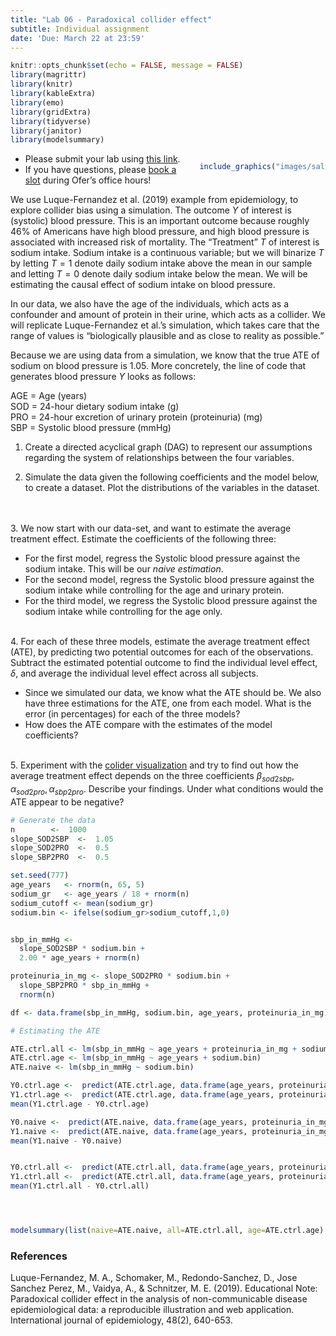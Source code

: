 ```yaml
---
title: "Lab 06 - Paradoxical collider effect"
subtitle: Individual assignment
date: 'Due: March 22 at 23:59'
---
```


<style>
.column-left{
  float: left;
  width: 60%;
  text-align: left;
}
.column-right-small{
  float: right;
  width: 30%;
  text-align: right;
  padding-left: 10px;
  font-size:10px;
}

.column-right-large{
  float: right;
  width: 40%;
  text-align: left;
  padding-left: 10px;
}

.column-full{
  float: none;
  width: 100%;
  text-align: centre;
}


.column-full-left{
  float: none;
  width: 100%;
  text-align: left;
}

.center {
  height: 200px;
  border: 0px;
  text-align: center;
}


.RUsers {
  padding: 1em;
  background: aliceblue;
  color: black;
}


.SPSS {
  padding: 1em;
  background: whitesmoke;
  color: black;
}

</style>


```r
knitr::opts_chunk$set(echo = FALSE, message = FALSE)
library(magrittr)
library(knitr)
library(kableExtra)
library(emo)
library(gridExtra)
library(tidyverse)
library(janitor)
library(modelsummary)
```


<div class="column-right-large">


```r

include_graphics("images/salt.jpg")

```


</div>

<div class="column-full-left" >

* Please submit your lab using [this link](https://docs.google.com/forms/d/e/1FAIpQLSeWnDOKz2_2p4XQl9efCOK9PrgwSIbisFx5nBd-B6bwGa4d6w/viewform).   
* If you have questions, please [book a slot](https://bit.ly/OferMeet) during Ofer's office hours!



We use Luque-Fernandez et al. (2019) example from epidemiology, to explore collider bias using a simulation. The outcome $Y$ of interest is (systolic) blood pressure. This is an important outcome because roughly 46% of Americans have high blood pressure, and high blood pressure is associated with increased risk of mortality. The "Treatment" $T$ of interest is sodium intake. Sodium intake is a continuous variable; but we will binarize  $T$ by letting  $T=1$  denote daily sodium intake above the mean in our sample and letting $T=0$ denote daily sodium intake below the mean. We will be estimating the causal effect of sodium intake on blood pressure. 

In our data, we also have the age of the individuals, which acts as a confounder and amount of protein in their urine, which acts as a collider. We will replicate Luque-Fernandez et al.'s  simulation, which takes care  that the range of values is "biologically plausible and as close to reality as possible." 

Because we are using data from a simulation, we know that the true ATE of sodium on blood pressure is 1.05. More concretely, the line of code that generates blood pressure $Y$ looks as follows:


AGE = Age (years) \
SOD = 24-hour dietary sodium intake (g) \
PRO = 24-hour excretion of urinary protein (proteinuria) (mg) \
SBP = Systolic blood pressure (mmHg) \

1. Create a directed acyclical graph (DAG) to represent our assumptions regarding the system of relationships between the four variables. 
<br/>

2. Simulate the data given the following coefficients and the model below, to create a dataset. Plot the distributions of the variables in the dataset. 
<br/>
\begin{align}
X_{age} &\sim \mathbb{N}(\mu=65, \sigma=5)\\
n_{obs}&=1000\\
\beta_{sod2sbp}&=1.05\\
\alpha_{sod2pro}&=0.5\\
\alpha_{sbp2pro}&=0.5\\
\mathbb{E}\big[X_{sodium_{gr}}\big] &= X_{age}/18\\
\mathbb{E}\big[X_{sbp}\big]&=\beta_{sod2sbp} * X_{sodium.bin} + 2.00 \cdot X_{age} \\
\mathbb{E}\big[X_{pro}\big]&=\alpha_{sod2pro} * X_{sodium.bin} + \alpha_{sbp2pro} * X_{sbp} \\
\end{align}

<br/>
<br/>
3. We now start with our data-set, and want to estimate the average treatment effect. Estimate the coefficients of the following three: 

  * For the first model, regress the Systolic blood pressure against the sodium intake. This will be our *naive estimation*. 
  * For the second model, regress the Systolic blood pressure against the sodium intake while controlling for the age and urinary protein.
  * For the third model, we regress the Systolic blood pressure against the sodium intake while controlling for the age only.

<br/>
4. For each of these three models,  estimate the average treatment effect (ATE), by predicting two potential outcomes for each of the observations. Subtract the estimated potential outcome to find the individual level effect, $\delta$, and average the individual level effect across all subjects. 

  * Since we simulated our data, we know what the ATE should be. We also have three estimations for the ATE, one from each model. What is the error (in percentages) for each of the three models?
  * How does the ATE compare with the estimates of the model coefficients?

<br/>
5. Experiment with the [colider visualization](https://watzilei.com/shiny/collider/) and try to find out how the average treatment effect depends on the three coefficients $\beta_{sod2sbp}, \alpha_{sod2pro},  \alpha_{sbp2pro}$. Describe your findings. Under what conditions would the ATE appear to be negative? 

```r

# Generate the data
n        <-  1000
slope_SOD2SBP  <-  1.05 
slope_SOD2PRO  <-  0.5
slope_SBP2PRO  <-  0.5

set.seed(777)
age_years   <- rnorm(n, 65, 5)
sodium_gr   <- age_years / 18 + rnorm(n)
sodium_cutoff <- mean(sodium_gr)
sodium.bin <- ifelse(sodium_gr>sodium_cutoff,1,0)


sbp_in_mmHg <- 
  slope_SOD2SBP * sodium.bin + 
  2.00 * age_years + rnorm(n)

proteinuria_in_mg <- slope_SOD2PRO * sodium.bin + 
  slope_SBP2PRO * sbp_in_mmHg + 
  rnorm(n)

df <- data.frame(sbp_in_mmHg, sodium.bin, age_years, proteinuria_in_mg)

# Estimating the ATE 

ATE.ctrl.all <- lm(sbp_in_mmHg ~ age_years + proteinuria_in_mg + sodium.bin)
ATE.ctrl.age <- lm(sbp_in_mmHg ~ age_years + sodium.bin)
ATE.naive <- lm(sbp_in_mmHg ~ sodium.bin)

Y0.ctrl.age <-  predict(ATE.ctrl.age, data.frame(age_years, proteinuria_in_mg, sodium.bin=0))
Y1.ctrl.age <-  predict(ATE.ctrl.age, data.frame(age_years, proteinuria_in_mg, sodium.bin=1))
mean(Y1.ctrl.age - Y0.ctrl.age)

Y0.naive <-  predict(ATE.naive, data.frame(age_years, proteinuria_in_mg, sodium.bin=0))
Y1.naive <-  predict(ATE.naive, data.frame(age_years, proteinuria_in_mg, sodium.bin=1))
mean(Y1.naive - Y0.naive)


Y0.ctrl.all <-  predict(ATE.ctrl.all, data.frame(age_years, proteinuria_in_mg, sodium.bin=0))
Y1.ctrl.all <-  predict(ATE.ctrl.all, data.frame(age_years, proteinuria_in_mg, sodium.bin=1))
mean(Y1.ctrl.all - Y0.ctrl.all)




modelsummary(list(naive=ATE.naive, all=ATE.ctrl.all, age=ATE.ctrl.age), stars=TRUE, statistic=NA)

```


### References

Luque-Fernandez, M. A., Schomaker, M., Redondo-Sanchez, D., Jose Sanchez Perez, M., Vaidya, A., & Schnitzer, M. E. (2019). Educational Note: Paradoxical collider effect in the analysis of non-communicable disease epidemiological data: a reproducible illustration and web application. International journal of epidemiology, 48(2), 640-653.


</div>
